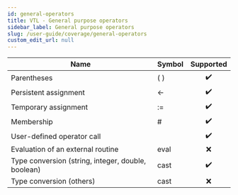 ```yaml
---
id: general-operators
title: VTL - General purpose operators
sidebar_label: General purpose operators
slug: /user-guide/coverage/general-operators
custom_edit_url: null
---
```


| Name                                               | Symbol |     Supported      |
| -------------------------------------------------- | :----- | :----------------: |
| Parentheses                                        | ( )    | :heavy_check_mark: |
| Persistent assignment                              | <-     | :heavy_check_mark: |
| Temporary assignment                               | :=     | :heavy_check_mark: |
| Membership                                         | #      | :heavy_check_mark: |
| User-defined operator call                         |        | :heavy_check_mark: |
| Evaluation of an external routine                  | eval   |        :x:         |
| Type conversion (string, integer, double, boolean) | cast   | :heavy_check_mark: |
| Type conversion (others)                           | cast   |        :x:         |
